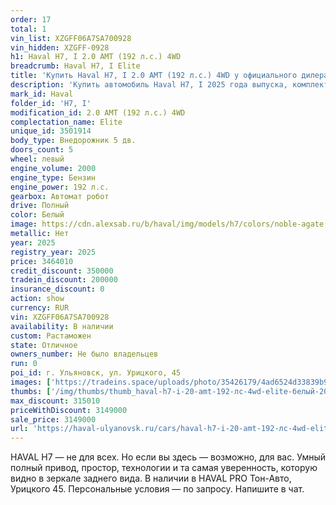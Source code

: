 ```yaml
---
order: 17
total: 1
vin_list: XZGFF06A7SA700928
vin_hidden: XZGFF-0928
h1: Haval H7, I 2.0 AMT (192 л.с.) 4WD
breadcrumb: Haval H7, I Elite
title: 'Купить Haval H7, I 2.0 AMT (192 л.с.) 4WD у официального дилера в Ульяновске'
description: 'Купить автомобиль Haval H7, I 2025 года выпуска, комплектация Elite, цвет - Белый, двигатель - 2.0 AMT (192 л.с.) 4WD у официального дилера в г. Ульяновск. Стоимость данного автомобиля Haval H7, I – 3149000'
mark_id: Haval
folder_id: 'H7, I'
modification_id: 2.0 AMT (192 л.с.) 4WD
complectation_name: Elite
unique_id: 3501914
body_type: Внедорожник 5 дв.
doors_count: 5
wheel: левый
engine_volume: 2000
engine_type: Бензин
engine_power: 192 л.с.
gearbox: Автомат робот
drive: Полный
color: Белый
image: https://cdn.alexsab.ru/b/haval/img/models/h7/colors/noble-agate.webp
metallic: Нет
year: 2025
registry_year: 2025
price: 3464010
credit_discount: 350000
tradein_discount: 200000
insurance_discount: 0
action: show
currency: RUR
vin: XZGFF06A7SA700928
availability: В наличии
custom: Растаможен
state: Отличное
owners_number: Не было владельцев
run: 0
poi_id: г. Ульяновск, ул. Урицкого, 45
images: ['https://tradeins.space/uploads/photo/35426179/4ad6524d33839b9f2c8813c04936e715.jpg', 'https://tradeins.space/uploads/photo/35426180/4f90a4ed99a63f5bcb8f4b95df58efa0.jpg', 'https://tradeins.space/uploads/photo/35426181/8d2169389cbad0d1fffbd90d8f9d8196.jpg', 'https://tradeins.space/uploads/photo/35426182/00691c07bdaf9aabf880fadfe4871ccd.jpg', 'https://tradeins.space/uploads/photo/35426183/60d9e62b9fd4f0559c4644754dd187ec.jpg', 'https://tradeins.space/uploads/photo/35426184/5537b7f05c54fcf9d373e017954bfeaa.jpg', 'https://tradeins.space/uploads/photo/35426185/8ab01fcd30669a2746eb396b45595ea0.jpg', 'https://tradeins.space/uploads/photo/35426186/2c57536d650d99ca9b97ff14ab341f04.jpg', 'https://tradeins.space/uploads/photo/35426187/aecc1c33462fa9618fe6a60cc596f881.jpg', 'https://tradeins.space/uploads/photo/35426188/3eb1f6789df9c8d6143214f62a0fb7a3.jpg', 'https://tradeins.space/uploads/photo/35426189/21ad16b1bdca67be08fdaa891435337f.jpg', 'https://tradeins.space/uploads/photo/35426190/183cc48a727f41aae12f901bd0f6341a.jpg', 'https://tradeins.space/uploads/photo/35426191/55509b43f26c97fe7950bdeafc00a671.jpg', 'https://tradeins.space/uploads/photo/35426192/a894705f5c593e36e8df7696ef8487ce.jpg', 'https://tradeins.space/uploads/photo/35426193/6be8b91569845dba3d91b9d976d3c92b.jpg']
thumbs: ['/img/thumbs/thumb_haval-h7-i-20-amt-192-лс-4wd-elite-белый-2025_6e715_0.webp', '/img/thumbs/thumb_haval-h7-i-20-amt-192-лс-4wd-elite-белый-2025_8efa0_1.webp', '/img/thumbs/thumb_haval-h7-i-20-amt-192-лс-4wd-elite-белый-2025_d8196_2.webp', '/img/thumbs/thumb_haval-h7-i-20-amt-192-лс-4wd-elite-белый-2025_71ccd_3.webp', '/img/thumbs/thumb_haval-h7-i-20-amt-192-лс-4wd-elite-белый-2025_187ec_4.webp']
max_discount: 315010
priceWithDiscount: 3149000
sale_price: 3149000
url: 'https://haval-ulyanovsk.ru/cars/haval-h7-i-20-amt-192-лс-4wd-elite-белый-2025/'
---
```

<p>
 HAVAL H7 — не для всех. Но если вы здесь — возможно, для вас. Умный полный привод, простор, технологии и та самая уверенность, которую видно в зеркале заднего вида. В наличии в HAVAL PRO Тон-Авто, Урицкого 45. Персональные условия — по запросу. Напишите в чат.
</p>
<p>
</p>
<p>
</p>
